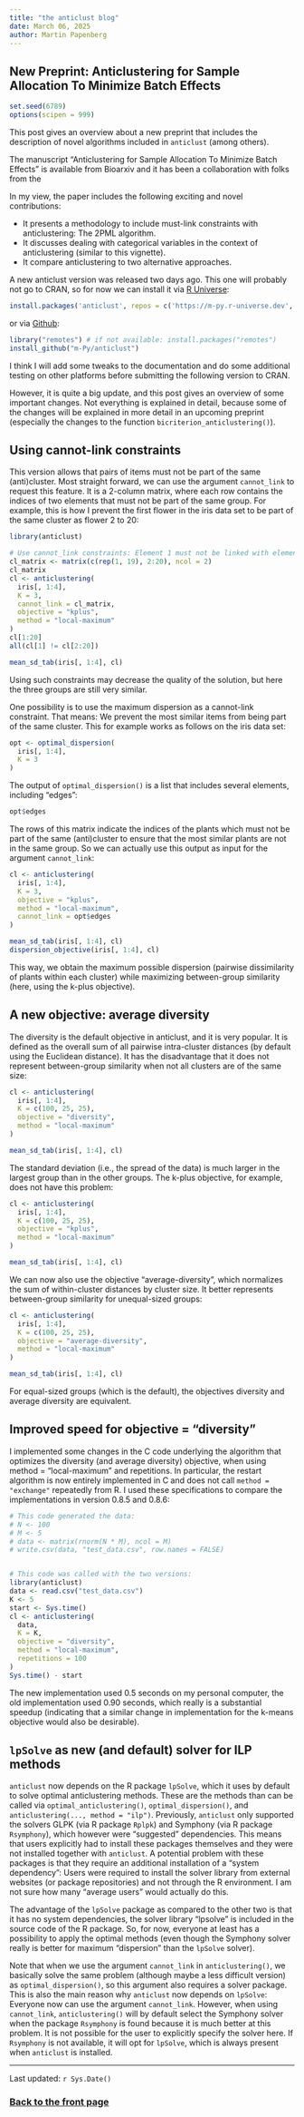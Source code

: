 ```yaml
---
title: "the anticlust blog"
date: March 06, 2025
author: Martin Papenberg
---
```


## New Preprint: Anticlustering for Sample Allocation To Minimize Batch Effects

```r
set.seed(6789)
options(scipen = 999)
```

This post gives an overview about a new preprint that includes the description of novel algorithms included in `anticlust` (among others). 

The manuscript "Anticlustering for Sample Allocation To Minimize Batch Effects" is available from Bioarxiv and it has been a collaboration with folks from the 

In my view, the paper includes the following exciting and novel contributions: 

- It presents a methodology to include must-link constraints with anticlustering: The 2PML algorithm. 
- It discusses dealing with categorical variables in the context of anticlustering (similar to this vignette).
- It compare anticlustering to two alternative approaches. 


A new anticlust version was released two days ago. This one will probably not go to CRAN, so for now we can install it via [R Universe](https://m-py.r-universe.dev/anticlust):

```R
install.packages('anticlust', repos = c('https://m-py.r-universe.dev', 'https://cloud.r-project.org'))
```

or via [Github](https://github.com/m-Py/anticlust):

```R
library("remotes") # if not available: install.packages("remotes")
install_github("m-Py/anticlust")
```

I think I will add some tweaks to the documentation and do some additional testing on other platforms before submitting the following version to CRAN. 

However, it is quite a big update, and this post gives an overview of some important changes. Not everything is explained in detail, because some of the changes will be explained in more detail in an upcoming preprint (especially the changes to the function `bicriterion_anticlustering()`).

## Using cannot-link constraints

This version allows that pairs of items must not be part of the same (anti)cluster. Most straight forward, we can use the argument `cannot_link` to request this feature. It is a 2-column matrix, where each row contains the indices of two elements that must not be part of the same group. For example, this is how I prevent the first flower in the iris data set to be part of the same cluster as flower 2 to 20:

```r

library(anticlust)

# Use cannot_link constraints: Element 1 must not be linked with elements 2 to 10:
cl_matrix <- matrix(c(rep(1, 19), 2:20), ncol = 2)
cl_matrix
cl <- anticlustering(
  iris[, 1:4],
  K = 3,
  cannot_link = cl_matrix,
  objective = "kplus",
  method = "local-maximum"
)
cl[1:20]
all(cl[1] != cl[2:20])

mean_sd_tab(iris[, 1:4], cl)
```

Using such constraints may decrease the quality of the solution, but here the three groups are still very similar. 

One possibility is to use the maximum dispersion as a cannot-link constraint. That means: We prevent the most similar items from being part of the same cluster. This for example works as follows on the iris data set:

```r

opt <- optimal_dispersion(
  iris[, 1:4], 
  K = 3
)
```

The output of `optimal_dispersion()` is a list that includes several elements, including "edges":

```r
opt$edges
```

The rows of this matrix indicate the indices of the plants which must not be part of the same (anti)cluster to ensure that the most similar plants are not in the same group. So we can actually use this output as input for the argument `cannot_link`:

```r
cl <- anticlustering(
  iris[, 1:4],
  K = 3,
  objective = "kplus",
  method = "local-maximum",
  cannot_link = opt$edges
)

mean_sd_tab(iris[, 1:4], cl)
dispersion_objective(iris[, 1:4], cl)
```

This way, we obtain the maximum possible dispersion (pairwise dissimilarity of plants within each cluster) while maximizing between-group similarity (here, using the k-plus objective).

## A new objective: average diversity

The diversity is the default objective in anticlust, and it is very popular. It is defined as the overall sum of all pairwise intra-cluster distances (by default using the Euclidean distance). It has the disadvantage that it does not represent between-group similarity when not all clusters are of the same size:

```r
cl <- anticlustering(
  iris[, 1:4],
  K = c(100, 25, 25),
  objective = "diversity",
  method = "local-maximum"
)

mean_sd_tab(iris[, 1:4], cl)
```

The standard deviation (i.e., the spread of the data) is much larger in the largest group than in the other groups. The k-plus objective, for example, does not have this problem:

```r
cl <- anticlustering(
  iris[, 1:4],
  K = c(100, 25, 25),
  objective = "kplus",
  method = "local-maximum"
)

mean_sd_tab(iris[, 1:4], cl)
```

We can now also use the objective "average-diversity", which normalizes the sum of within-cluster distances by cluster size. It better represents between-group similarity for unequal-sized groups:

```r
cl <- anticlustering(
  iris[, 1:4],
  K = c(100, 25, 25),
  objective = "average-diversity",
  method = "local-maximum"
)

mean_sd_tab(iris[, 1:4], cl)
```

For equal-sized groups (which is the default), the objectives diversity and average diversity are equivalent.

## Improved speed for objective = "diversity"

I implemented some changes in the C code underlying the algorithm that optimizes the diversity (and average diversity) objective, when using method = "local-maximum" and repetitions. In particular, the restart algorithm is now entirely implemented in C and does not call `method = "exchange"` repeatedly from R. I used these specifications to compare the implementations in version 0.8.5 and 0.8.6:

```R
# This code generated the data:
# N <- 100
# M <- 5
# data <- matrix(rnorm(N * M), ncol = M)
# write.csv(data, "test_data.csv", row.names = FALSE)


# This code was called with the two versions:
library(anticlust)
data <- read.csv("test_data.csv")
K <- 5
start <- Sys.time()
cl <- anticlustering(
  data, 
  K = K,
  objective = "diversity", 
  method = "local-maximum", 
  repetitions = 100
)
Sys.time() - start

```

The new implementation used 0.5 seconds on my personal computer, the old implementation used 0.90 seconds, which really is a substantial speedup (indicating that a similar change in implementation for the k-means objective would also be desirable).

## `lpSolve` as new (and default) solver for ILP methods

`anticlust` now depends on the R package `lpSolve`, which it uses by default to solve optimal anticlustering methods. These are the methods than can be called via `optimal_anticlustering()`, `optimal_dispersion()`, and `anticlustering(..., method = "ilp")`. Previously, `anticlust` only supported the solvers GLPK (via R package `Rplpk`) and Symphony (via R package `Rsymphony`), which however were "suggested" dependencies. This means that users explicitly had to install these packages themselves and they were not installed together with `anticlust`. A potential problem with these packages is that they require an additional installation of a "system dependency": Users were required to install the solver library from external websites (or package repositories) and not through the R environment. I am not sure how many "average users" would actually do this.

The advantage of the `lpSolve` package as compared to the other two is that it has no system dependencies, the solver library "lpsolve" is included in the source code of the R package. So, for now, everyone at least has a possibility to apply the optimal methods (even though the Symphony solver really is better for maximum "dispersion" than the `lpSolve` solver). 

Note that when we use the argument `cannot_link` in `anticlustering()`, we basically solve the same problem (although maybe a less difficult version) as `optimal_dispersion()`, so this argument also requires a solver package. This is also the main reason why `anticlust` now depends on `lpSolve`: Everyone now can use the argument `cannot_link`. However, when using `cannot_link`, `anticlustering()` will by default select the Symphony solver when the package `Rsymphony` is found because it is much better at this problem. It is not possible for the user to explicitly specify the solver here. If `Rsymphony` is not available, it will opt for `lpSolve`, which is always present when `anticlust` is installed.

---

Last updated: `r Sys.Date()`

### <a href="index.html">Back to the front page</a>
